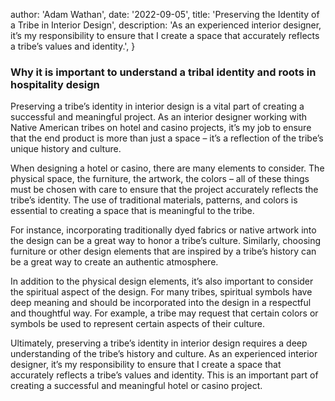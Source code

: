 
  author: 'Adam Wathan',
  date: '2022-09-05',
  title: 'Preserving the Identity of a Tribe in Interior Design',
  description:
    'As an experienced interior designer, it’s my responsibility to ensure that I create a space that accurately reflects a tribe’s values and identity.',
}


### Why it is important to understand a tribal identity and roots in hospitality design

Preserving a tribe’s identity in interior design is a vital part of creating a successful and meaningful project. As an interior designer working with Native American tribes on hotel and casino projects, it’s my job to ensure that the end product is more than just a space – it’s a reflection of the tribe’s unique history and culture.

When designing a hotel or casino, there are many elements to consider. The physical space, the furniture, the artwork, the colors – all of these things must be chosen with care to ensure that the project accurately reflects the tribe’s identity. The use of traditional materials, patterns, and colors is essential to creating a space that is meaningful to the tribe.

For instance, incorporating traditionally dyed fabrics or native artwork into the design can be a great way to honor a tribe’s culture. Similarly, choosing furniture or other design elements that are inspired by a tribe’s history can be a great way to create an authentic atmosphere.

In addition to the physical design elements, it’s also important to consider the spiritual aspect of the design. For many tribes, spiritual symbols have deep meaning and should be incorporated into the design in a respectful and thoughtful way. For example, a tribe may request that certain colors or symbols be used to represent certain aspects of their culture.

Ultimately, preserving a tribe’s identity in interior design requires a deep understanding of the tribe’s history and culture. As an experienced interior designer, it’s my responsibility to ensure that I create a space that accurately reflects a tribe’s values and identity. This is an important part of creating a successful and meaningful hotel or casino project.
